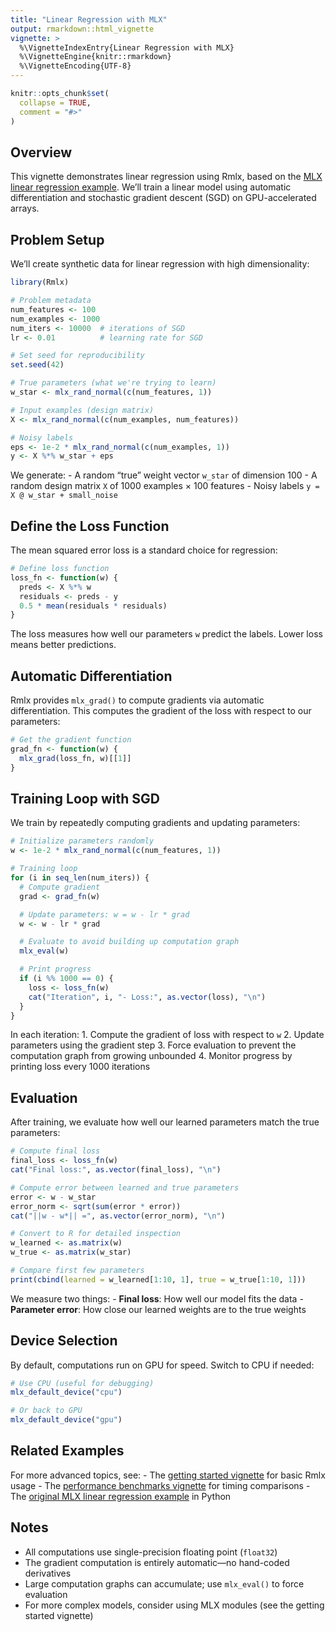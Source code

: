 ```yaml
---
title: "Linear Regression with MLX"
output: rmarkdown::html_vignette
vignette: >
  %\VignetteIndexEntry{Linear Regression with MLX}
  %\VignetteEngine{knitr::rmarkdown}
  %\VignetteEncoding{UTF-8}
---
```


```r
knitr::opts_chunk$set(
  collapse = TRUE,
  comment = "#>"
)
```

## Overview

This vignette demonstrates linear regression using Rmlx, based on the [MLX linear regression example](https://ml-explore.github.io/mlx/build/html/examples/linear_regression.html). We'll train a linear model using automatic differentiation and stochastic gradient descent (SGD) on GPU-accelerated arrays.

## Problem Setup

We'll create synthetic data for linear regression with high dimensionality:

```r
library(Rmlx)

# Problem metadata
num_features <- 100
num_examples <- 1000
num_iters <- 10000  # iterations of SGD
lr <- 0.01          # learning rate for SGD

# Set seed for reproducibility
set.seed(42)

# True parameters (what we're trying to learn)
w_star <- mlx_rand_normal(c(num_features, 1))

# Input examples (design matrix)
X <- mlx_rand_normal(c(num_examples, num_features))

# Noisy labels
eps <- 1e-2 * mlx_rand_normal(c(num_examples, 1))
y <- X %*% w_star + eps
```

We generate:
- A random "true" weight vector `w_star` of dimension 100
- A random design matrix `X` of 1000 examples × 100 features
- Noisy labels `y = X @ w_star + small_noise`

## Define the Loss Function

The mean squared error loss is a standard choice for regression:

```r
# Define loss function
loss_fn <- function(w) {
  preds <- X %*% w
  residuals <- preds - y
  0.5 * mean(residuals * residuals)
}
```

The loss measures how well our parameters `w` predict the labels. Lower loss means better predictions.

## Automatic Differentiation

Rmlx provides `mlx_grad()` to compute gradients via automatic differentiation. This computes the gradient of the loss with respect to our parameters:

```r
# Get the gradient function
grad_fn <- function(w) {
  mlx_grad(loss_fn, w)[[1]]
}
```

## Training Loop with SGD

We train by repeatedly computing gradients and updating parameters:

```r
# Initialize parameters randomly
w <- 1e-2 * mlx_rand_normal(c(num_features, 1))

# Training loop
for (i in seq_len(num_iters)) {
  # Compute gradient
  grad <- grad_fn(w)

  # Update parameters: w = w - lr * grad
  w <- w - lr * grad

  # Evaluate to avoid building up computation graph
  mlx_eval(w)

  # Print progress
  if (i %% 1000 == 0) {
    loss <- loss_fn(w)
    cat("Iteration", i, "- Loss:", as.vector(loss), "\n")
  }
}
```

In each iteration:
1. Compute the gradient of loss with respect to `w`
2. Update parameters using the gradient step
3. Force evaluation to prevent the computation graph from growing unbounded
4. Monitor progress by printing loss every 1000 iterations

## Evaluation

After training, we evaluate how well our learned parameters match the true parameters:

```r
# Compute final loss
final_loss <- loss_fn(w)
cat("Final loss:", as.vector(final_loss), "\n")

# Compute error between learned and true parameters
error <- w - w_star
error_norm <- sqrt(sum(error * error))
cat("||w - w*|| =", as.vector(error_norm), "\n")

# Convert to R for detailed inspection
w_learned <- as.matrix(w)
w_true <- as.matrix(w_star)

# Compare first few parameters
print(cbind(learned = w_learned[1:10, 1], true = w_true[1:10, 1]))
```

We measure two things:
- **Final loss**: How well our model fits the data
- **Parameter error**: How close our learned weights are to the true weights

## Device Selection

By default, computations run on GPU for speed. Switch to CPU if needed:

```r
# Use CPU (useful for debugging)
mlx_default_device("cpu")

# Or back to GPU
mlx_default_device("gpu")
```

## Related Examples

For more advanced topics, see:
- The [getting started vignette](getting-started.html) for basic Rmlx usage
- The [performance benchmarks vignette](performance.html) for timing comparisons
- The [original MLX linear regression example](https://ml-explore.github.io/mlx/build/html/examples/linear_regression.html) in Python

## Notes

- All computations use single-precision floating point (`float32`)
- The gradient computation is entirely automatic—no hand-coded derivatives
- Large computation graphs can accumulate; use `mlx_eval()` to force evaluation
- For more complex models, consider using MLX modules (see the getting started vignette)
